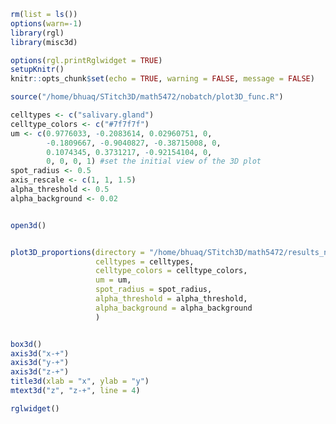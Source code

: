 ```r
rm(list = ls())
options(warn=-1)
library(rgl)
library(misc3d)

options(rgl.printRglwidget = TRUE)
setupKnitr()  
knitr::opts_chunk$set(echo = TRUE, warning = FALSE, message = FALSE)

```

```r
source("/home/bhuaq/STitch3D/math5472/nobatch/plot3D_func.R")

```

```r
celltypes <- c("salivary.gland")
celltype_colors <- c("#7f7f7f")
um <- c(0.9776033, -0.2083614, 0.02960751, 0,
        -0.1809667, -0.9040827, -0.38715008, 0,
        0.1074345, 0.3731217, -0.92154104, 0,
        0, 0, 0, 1) #set the initial view of the 3D plot
spot_radius <- 0.5
axis_rescale <- c(1, 1, 1.5)
alpha_threshold <- 0.5
alpha_background <- 0.02


open3d()


plot3D_proportions(directory = "/home/bhuaq/STitch3D/math5472/results_nobatch/results_Drosophila_embryo",
                   celltypes = celltypes,
                   celltype_colors = celltype_colors,
                   um = um,
                   spot_radius = spot_radius,
                   alpha_threshold = alpha_threshold,
                   alpha_background = alpha_background
                   )


box3d()
axis3d("x-+")
axis3d("y-+")
axis3d("z-+")
title3d(xlab = "x", ylab = "y")
mtext3d("z", "z-+", line = 4)

rglwidget()

```